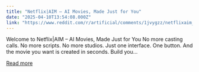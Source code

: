 ```yaml
---
title: "Netflix|AIM – AI Movies, Made Just for You"
date: "2025-04-10T13:54:08.000Z"
link: "https://www.reddit.com/r/artificial/comments/1jvygzz/netflixaim_ai_movies_made_just_for_you/"
---
```


Welcome to Netflix|AIM – AI Movies, Made Just for You
 No more casting calls. No more scripts. No more studios. Just one interface. One button. And the movie you want is created in seconds.
 Build you...

[Read more](https://www.reddit.com/r/artificial/comments/1jvygzz/netflixaim_ai_movies_made_just_for_you/)
